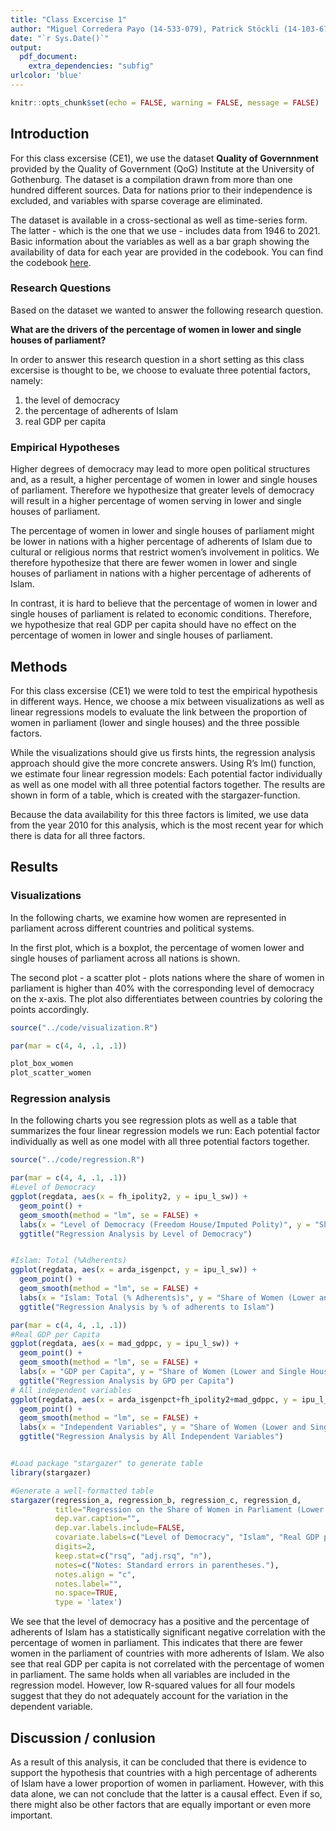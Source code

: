 ```yaml
---
title: "Class Excercise 1"
author: "Miguel Corredera Payo (14-533-079), Patrick Stöckli (14-103-675), Tobias Hoesli"
date: "`r Sys.Date()`"
output:
  pdf_document:
    extra_dependencies: "subfig"
urlcolor: 'blue'
---
```


```r
knitr::opts_chunk$set(echo = FALSE, warning = FALSE, message = FALSE)
```

## Introduction

For this class excersise (CE1), we use the dataset **Quality of Governnment** provided by the Quality of Government (QoG) Institute at the University of Gothenburg. The dataset is a compilation drawn from more than one hundred different sources. Data for nations prior to their independence is excluded, and variables with sparse coverage are eliminated.  

The dataset is available in a cross-sectional as well as time-series form. The latter - which is the one that we use - includes data from 1946 to 2021. Basic information about the variables as well as a bar graph showing the availability of data for each year are provided in the codebook. You can find the codebook [here](https://github.com/UniLuFS2020-ReplicationSeminar/Data_Mining_EX1/blob/f8314e3e5aef74dd7a3f3a26b7e0ffe7b2a4d3c3/data/codebook_bas_jan22.pdf).

### Research Questions

Based on the dataset we wanted to answer the following research question.

**What are the drivers of the percentage of women in lower and single houses of parliament?** 

In order to answer this research question in a short setting as this class excersise is thought to be, we choose to evaluate three potential factors, namely:

1.  the level of democracy
2.  the percentage of adherents of Islam 
3.  real GDP per capita

### Empirical Hypotheses

Higher degrees of democracy may lead to more open political structures and, as a result, a higher percentage of women in lower and single houses of parliament. Therefore we hypothesize that greater levels of democracy will result in a higher percentage of women serving in lower and single houses of parliament.

The percentage of women in lower and single houses of parliament might be lower in nations with a higher percentage of adherents of Islam due to cultural or religious norms that restrict women's involvement in politics. We therefore hypothesize that there are fewer women in lower and single houses of parliament in nations with a higher percentage of adherents of Islam.

In contrast, it is hard to believe that the percentage of women in lower and single houses of parliament is related to economic conditions. Therefore, we hypothesize that real GDP per capita should have no effect on the percentage of women in lower and single houses of parliament.

## Methods

For this class excersise (CE1) we were told to test the empirical hypothesis in different ways. Hence, we choose a mix between visualizations as well as linear regressions models to evaluate the link between the proportion of women in parliament (lower and single houses) and the three possible factors.

While the visualizations should give us firsts hints, the regression analysis approach should give the more concrete answers. Using R's lm() function, we estimate four linear regression models: Each potential factor individually as well as one model with all three potential factors together. The results are shown in form of a table, which is created with the stargazer-function.

Because the data availability for this three factors is limited, we use data from the year 2010 for this analysis, which is the most recent year for which there is data for all three factors.

## Results

### Visualizations

In the following charts, we examine how women are represented in parliament across different countries and political systems.

In the first plot, which is a boxplot, the percentage of women lower and single houses of parliament across all nations is shown. 

The second plot - a scatter plot - plots nations where the share of women in parliament is higher than 40% with the corresponding level of democracy on the x-axis. The plot also differentiates between countries by coloring the points accordingly.\

```r

source("../code/visualization.R")

```

```r
par(mar = c(4, 4, .1, .1))

plot_box_women
plot_scatter_women

```

### Regression analysis

In the following charts you see regression plots as well as a table that summarizes the four linear regression models we run: Each potential factor individually as well as one model with all three potential factors together. 

```r

source("../code/regression.R")

```

```r
par(mar = c(4, 4, .1, .1))
#Level of Democracy 
ggplot(regdata, aes(x = fh_ipolity2, y = ipu_l_sw)) +
  geom_point() +
  geom_smooth(method = "lm", se = FALSE) +
  labs(x = "Level of Democracy (Freedom House/Imputed Polity)", y = "Share of Women (Lower and Single Houses)")+
  ggtitle("Regression Analysis by Level of Democracy")


#Islam: Total (%Adherents)
ggplot(regdata, aes(x = arda_isgenpct, y = ipu_l_sw)) +
  geom_point() +
  geom_smooth(method = "lm", se = FALSE) +
  labs(x = "Islam: Total (% Adherents)s", y = "Share of Women (Lower and Single Houses)")+
  ggtitle("Regression Analysis by % of adherents to Islam")

```

```r
par(mar = c(4, 4, .1, .1))
#Real GDP per Capita
ggplot(regdata, aes(x = mad_gdppc, y = ipu_l_sw)) +
  geom_point() +
  geom_smooth(method = "lm", se = FALSE) +
  labs(x = "GDP per Capita", y = "Share of Women (Lower and Single Houses)")+
  ggtitle("Regression Analysis by GPD per Capita")
# All independent variables 
ggplot(regdata, aes(x = arda_isgenpct+fh_ipolity2+mad_gdppc, y = ipu_l_sw)) +
  geom_point() +
  geom_smooth(method = "lm", se = FALSE) +
  labs(x = "Independent Variables", y = "Share of Women (Lower and Single Houses)")+
  ggtitle("Regression Analysis by All Independent Variables")



```

```r
#Load package "stargazer" to generate table
library(stargazer)

#Generate a well-formatted table
stargazer(regression_a, regression_b, regression_c, regression_d, 
          title="Regression on the Share of Women in Parliament (Lower and Single Houses) ", 
          dep.var.caption="", 
          dep.var.labels.include=FALSE,
          covariate.labels=c("Level of Democracy", "Islam", "Real GDP per Capita"), 
          digits=2,
          keep.stat=c("rsq", "adj.rsq", "n"), 
          notes=c("Notes: Standard errors in parentheses."), 
          notes.align = "c", 
          notes.label="",
          no.space=TRUE,
          type = 'latex')
```

\newpage

We see that the level of democracy has a positive and the percentage of adherents of Islam has a statistically significant negative correlation with the percentage of women in parliament. This indicates that there are fewer women in the parliament of countries with more adherents of Islam. We also see that real GDP per capita is not correlated with the percentage of women in parliament. The same holds when all variables are included in the regression model. However, low R-squared values for all four models suggest that they do not adequately account for the variation in the dependent variable.

## Discussion / conlusion

As a result of this analysis, it can be concluded that there is evidence to support the hypothesis that countries with a high percentage of adherents of Islam have a lower proportion of women in parliament. However, with this data alone, we can not conclude that the latter is a causal effect. Even if so, there might also be other factors that are equally important or even more important.
